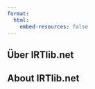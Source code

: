 ```yaml
---
format:
  html:
    embed-resources: false
---
```


::: {.content-visible when-profile="german"}

# Über IRTlib.net

:::

::: {.content-visible when-profile="english"}

# About IRTlib.net

:::